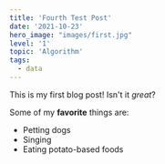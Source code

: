 ```yaml
---
title: 'Fourth Test Post'
date: '2021-10-23'
hero_image: "images/first.jpg"
level: '1'
topic: 'Algorithm'
tags:
  - data
---
```


This is my first blog post! Isn't it _great_?

Some of my **favorite** things are:

- Petting dogs
- Singing
- Eating potato-based foods
